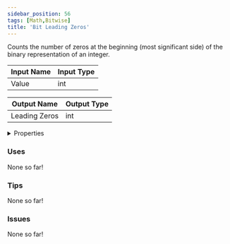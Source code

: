 ```yaml
---
sidebar_position: 56
tags: [Math,Bitwise]
title: 'Bit Leading Zeros'
---
```


Counts the number of zeros at the beginning (most significant side) of the binary representation of an integer.




<EsbSvg />

| Input Name | Input Type |
|-----------|-----------|
| Value | int |

| Output Name | Output Type |
|-----------|-----------|
| Leading Zeros | int |


<details>
  <summary>Properties</summary>
  <div>
    <div>
    <table>
      <thead>
        <tr>
          <th>Is beta required?</th>
          <th>❌</th>
        </tr>
        <tr>
          <th>Is this chip a trolling risk?</th>
          <th>❌</th>
        </tr>
        <tr>
          <th>Is this chip a role assignment risk?</th>
          <th>❌</th>
        </tr>
        <tr>
          <th>Chip UUID</th>
          <th>d6e62624-06b0-416e-8e3c-ca058efd3c46</th>
        </tr>
      </thead>
    </table>
    </div>
  </div>
</details>

### Uses

None so far!

### Tips

None so far!

### Issues

None so far!